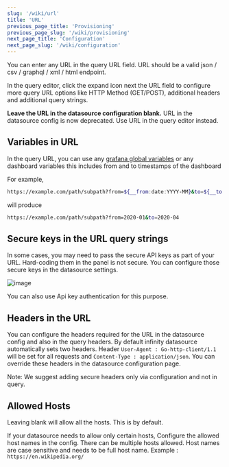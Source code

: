 ```yaml
---
slug: '/wiki/url'
title: 'URL'
previous_page_title: 'Provisioning'
previous_page_slug: '/wiki/provisioning'
next_page_title: 'Configuration'
next_page_slug: '/wiki/configuration'
---
```


You can enter any URL in the query URL field. URL should be a valid json / csv / graphql / xml / html endpoint.

In the query editor, click the expand icon next the URL field to configure more query URL options like HTTP Method (GET/POST), additional headers and additional query strings.

**Leave the URL in the datasource configuration blank.** URL in the datasource config is now deprecated. Use URL in the query editor instead.

## Variables in URL

In the query URL, you can use any [grafana global variables](https://grafana.com/docs/grafana/latest/variables/variable-types/global-variables) or any dashboard variables this includes from and to timestamps of the dashboard

For example,

```bash
https://example.com/path/subpath?from=${__from:date:YYYY-MM}&to=${__to:date:YYYY-MM}
```

will produce

```bash
https://example.com/path/subpath?from=2020-01&to=2020-04
```

## Secure keys in the URL query strings

In some cases, you may need to pass the secure API keys as part of your URL. Hard-coding them in the panel is not secure. You can configure those secure keys in the datasource settings.

![image](https://user-images.githubusercontent.com/153843/116439894-f3b80580-a847-11eb-9788-8c60bce00866.png#center)

You can also use Api key authentication for this purpose.

## Headers in the URL

You can configure the headers required for the URL in the datasource config and also in the query headers. By default infinity datasource automatically sets two headers. Header `User-Agent : Go-http-client/1.1` will be set for all requests and `Content-Type : application/json`. You can override these headers in the datasource configuration page.

Note: We suggest adding secure headers only via configuration and not in query.

## Allowed Hosts

Leaving blank will allow all the hosts. This is by default.

If your datasource needs to allow only certain hosts, Configure the allowed host names in the config. There can be multiple hosts allowed. Host names are case sensitive and needs to be full host name. Example : `https://en.wikipedia.org/`
